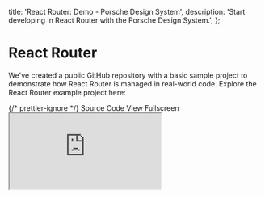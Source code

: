 
  title: 'React Router: Demo - Porsche Design System',
  description: 'Start developing in React Router with the Porsche Design System.',
};

# React Router

<TableOfContents headings={[]} />

We've created a public GitHub repository with a basic sample project to demonstrate how React Router is managed in
real-world code. Explore the React Router example project here:

<div className="flex flex-wrap gap-static-md mt-fluid-lg">
  <PLinkPure icon="external">
    {/* prettier-ignore */}
    <Link href="https://github.com/porsche-design-system/examples/tree/main/frameworks/react-router">Source Code</Link>
  </PLinkPure>
  <PLinkPure icon="external">
    <Link href="https://porsche-design-system.github.io/examples/react-router">View Fullscreen</Link>
  </PLinkPure>
</div>

<iframe
  className="my-fluid-md w-full aspect-3/2 rounded-lg shadow-high"
  title="Template: Landing Page - Variant 1"
  src="https://porsche-design-system.github.io/examples/react-router"
/>
